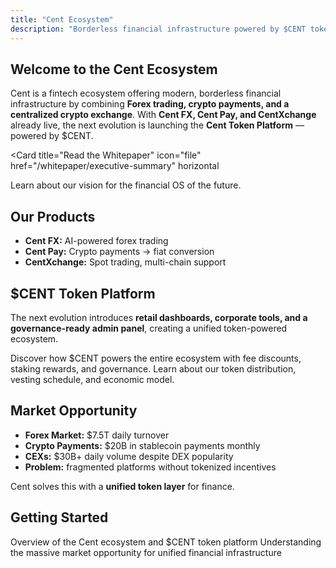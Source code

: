 ```yaml
---
title: "Cent Ecosystem"
description: "Borderless financial infrastructure powered by $CENT token"
---
```


## Welcome to the Cent Ecosystem

Cent is a fintech ecosystem offering modern, borderless financial infrastructure by combining **Forex trading, crypto payments, and a centralized crypto exchange**. With **Cent FX, Cent Pay, and CentXchange** already live, the next evolution is launching the **Cent Token Platform** — powered by $CENT.

<Card
  title="Read the Whitepaper"
  icon="file"
  href="/whitepaper/executive-summary"
  horizontal
>
  Learn about our vision for the financial OS of the future.
</Card>

## Our Products

- **Cent FX:** AI-powered forex trading
- **Cent Pay:** Crypto payments → fiat conversion  
- **CentXchange:** Spot trading, multi-chain support

## $CENT Token Platform

The next evolution introduces **retail dashboards, corporate tools, and a governance-ready admin panel**, creating a unified token-powered ecosystem.

<CardGroup cols={2}>
  <Card title="Token Utility" icon="file-contract" href="/token/token-utility">
    Discover how $CENT powers the entire ecosystem with fee discounts, staking
    rewards, and governance.
  </Card>
  <Card title="Tokenomics" icon="coins" href="/token/tokenomics">
    Learn about our token distribution, vesting schedule, and economic model.
  </Card>
</CardGroup>

## Market Opportunity

- **Forex Market:** $7.5T daily turnover
- **Crypto Payments:** $20B in stablecoin payments monthly  
- **CEXs:** $30B+ daily volume despite DEX popularity
- **Problem:** fragmented platforms without tokenized incentives

Cent solves this with a **unified token layer** for finance.

## Getting Started

<CardGroup cols={2}>
  <Card title="Executive Summary" icon="file" href="/whitepaper/executive-summary">
    Overview of the Cent ecosystem and $CENT token platform
  </Card>
  <Card title="Market Opportunity" icon="chart-bar" href="/whitepaper/market-opportunity">
    Understanding the massive market opportunity for unified financial infrastructure
  </Card>
</CardGroup>